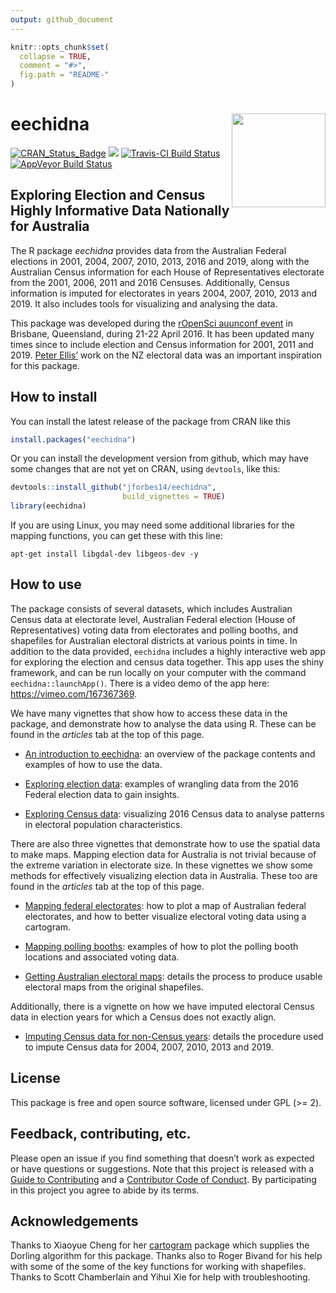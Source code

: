 ```yaml
---
output: github_document
---
```


<!-- README.md is generated from README.Rmd. Please edit that file -->

```r
knitr::opts_chunk$set(
  collapse = TRUE,
  comment = "#>",
  fig.path = "README-"
)
```

# eechidna <img src="man/figures/logo.png" align="right" width="150" />

[![CRAN_Status_Badge](http://www.r-pkg.org/badges/version/eechidna)](http://cran.r-project.org/package=eechidna) [![](http://cranlogs.r-pkg.org/badges/grand-total/eechidna)](http://cran.rstudio.com/web/packages/eechidna/index.html) [![Travis-CI Build Status](https://api.travis-ci.com/jforbes14/eechidna.svg?branch=master)](https://travis-ci.com/github/jforbes14/eechidna) [![AppVeyor Build Status](https://ci.appveyor.com/api/projects/status/fbpks81w1jqgimxv?svg=true)](https://ci.appveyor.com/project/jforbes14/eechidna)

## Exploring Election and Census Highly Informative Data Nationally for Australia

The R package *eechidna* provides data from the Australian Federal elections in 2001, 2004, 2007, 2010, 2013, 2016 and 2019, along with the Australian Census information for each House of Representatives electorate from the 2001, 2006, 2011 and 2016 Censuses. Additionally, Census information is imputed for electorates in years 2004, 2007, 2010, 2013 and 2019. It also includes tools for visualizing and analysing the data.

This package was developed during the [rOpenSci auunconf event](http://auunconf.ropensci.org/) in Brisbane, Queensland, during 21-22 April 2016. It has been updated many times since to include election and
Census information for 2001, 2011 and 2019. [Peter Ellis'](https://github.com/ellisp/) work on the NZ electoral data was an important inspiration for this package.

## How to install

You can install the latest release of the package from CRAN like this

```r
install.packages("eechidna")
```

Or you can install the development version from github, which may have some changes that are not yet on CRAN, using `devtools`, like this:

```r
devtools::install_github("jforbes14/eechidna", 
                         build_vignettes = TRUE)
library(eechidna)
```

If you are using Linux, you may need some additional libraries for the mapping functions, you can get these with this line:

```
apt-get install libgdal-dev libgeos-dev -y
```


## How to use

The package consists of several datasets, which includes Australian Census data at electorate level, Australian Federal election (House of Representatives) voting data from electorates and polling booths, and shapefiles for Australian electoral districts at various points in time. In addition to the data provided, `eechidna` includes a highly interactive web app for exploring the election and census data together. This app uses the shiny framework, and can be run locally on your computer with the command `eechidna::launchApp()`. There is a video demo of the app here: <https://vimeo.com/167367369>.

We have many vignettes that show how to access these data in the package, and demonstrate how to analyse the data using R. These can be found in the *articles* tab at the top of this page.

- [An introduction to eechidna](https://jforbes14.github.io/eechidna/articles/eechidna-intro.html): an overview of the package contents and examples of how to use the data.

- [Exploring election data](https://jforbes14.github.io/eechidna/articles/exploring-election-data.html): examples of wrangling data from the 2016 Federal election data to gain insights.

- [Exploring Census data](https://jforbes14.github.io/eechidna/articles/exploring-census-data.html): visualizing 2016 Census data to analyse patterns in electoral population characteristics.

There are also three vignettes that demonstrate how to use the spatial data to make maps. Mapping election data for Australia is not trivial because of the extreme variation in electorate size. In these vignettes we show some methods for effectively visualizing election data in Australia. These too are found in the *articles* tab at the top of this page.

- [Mapping federal electorates](https://jforbes14.github.io/eechidna/articles/plotting-electorates.html): how to plot a map of Australian federal electorates, and how to better visualize electoral voting data using a cartogram.

- [Mapping polling booths](https://jforbes14.github.io/eechidna/articles/plotting-polling-stns.html): examples of how to plot the polling booth locations and associated voting data.

- [Getting Australian electoral maps](https://jforbes14.github.io/eechidna/articles/getting-ozShapefiles.html): details the process to produce usable electoral maps from the original shapefiles.

Additionally, there is a vignette on how we have imputed electoral Census data in election years for which a Census does not exactly align.

- [Imputing Census data for non-Census years](https://jforbes14.github.io/eechidna/articles/imputing-census-data.html): details the procedure used to impute Census data for 2004, 2007, 2010, 2013 and 2019.

## License

This package is free and open source software, licensed under GPL (>= 2).

## Feedback, contributing, etc.

Please open an issue if you find something that doesn't work as expected or have questions or suggestions. Note that this project is released with a [Guide to Contributing](CONTRIBUTING.md) and a [Contributor Code of Conduct](CONDUCT.md). By participating in this project you agree to abide by its terms.

## Acknowledgements 

Thanks to Xiaoyue Cheng for her [cartogram](https://github.com/chxy/cartogram) package which supplies the Dorling algorithm for this package. Thanks also to Roger Bivand for his help with some of the some of the key functions for working with shapefiles. Thanks to Scott Chamberlain and Yihui Xie for help with troubleshooting. 
